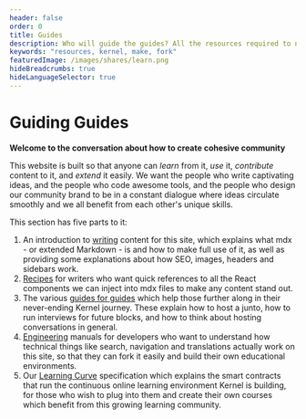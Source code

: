 ```yaml
---
header: false
order: 0
title: Guides
description: Who will guide the guides? All the resources required to navigate Kernel, contribute, and even fork this site to create your own courses.
keywords: "resources, kernel, make, fork"
featuredImage: /images/shares/learn.png
hideBreadcrumbs: true
hideLanguageSelector: true
---
```


# Guiding Guides

**Welcome to the conversation about how to create cohesive community**

This website is built so that anyone can _learn_ from it, _use_ it, _contribute_ content 
to it, and _extend_ it easily. We want the people who write captivating ideas, and the 
people who code awesome tools, and the people who design our community brand to be in a 
constant dialogue where ideas circulate smoothly and we all benefit from each other's 
unique skills.

This section has five parts to it:

1. An introduction to [writing](/guiding/writers) content for this site, which explains what mdx - or extended Markdown - is and how to make full use of it, as well as providing some explanations about how SEO, images, headers and sidebars work. 
2. [Recipes](/guiding/recipes) for writers who want quick references to all the React components we can inject into mdx files to make any content stand out.
3. The various [guides for guides](/guiding/guides) which help those further along in their never-ending Kernel journey. These explain how to host a junto, how to run interviews for future blocks, and how to think about hosting conversations in general.
4. [Engineering](/guiding/engineers) manuals for developers who want to understand how technical things like search, navigation and translations actually work on this site, so that they can fork it easily and build their own educational environments.
5. Our [Learning Curve](/guiding/contracts) specification which explains the smart contracts that run the continuous online learning environment Kernel is building, for those who wish to plug into them and create their own courses which benefit from this growing learning community.

